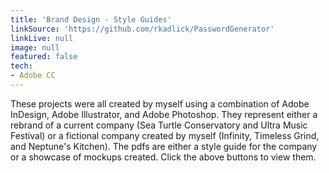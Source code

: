 ```yaml
---
title: 'Brand Design - Style Guides'
linkSource: 'https://github.com/rkadlick/PasswordGenerator'
linkLive: null
image: null
featured: false
tech:
- Adobe CC
---
```


These projects were all created by myself using a combination of Adobe InDesign, Adobe Illustrator, and Adobe Photoshop. They represent either a rebrand of a current company (Sea Turtle Conservatory and Ultra Music Festival) or a fictional company created by myself (Infinity, Timeless Grind, and Neptune's Kitchen). The pdfs are either a style guide for the company or a showcase of mockups created. Click the above buttons to view them.